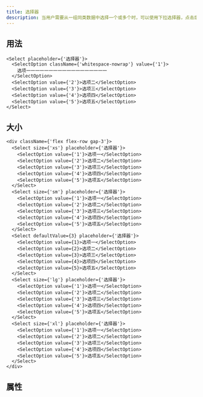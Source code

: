 ```yaml
---
title: 选择器
description: 当用户需要从一组同类数据中选择一个或多个时，可以使用下拉选择器，点击后选择对应项。
---
```


## 用法

```tsx preview editable
<Select placeholder={'选择器'}>
  <SelectOption className={'whitespace-nowrap'} value={'1'}>
    选项一一一一一一一一一一一一一一一一一一
  </SelectOption>
  <SelectOption value={'2'}>选项二</SelectOption>
  <SelectOption value={'3'}>选项三</SelectOption>
  <SelectOption value={'4'}>选项四</SelectOption>
  <SelectOption value={'5'}>选项五</SelectOption>
</Select>
```

## 大小

```tsx preview editable
<div className={'flex flex-row gap-3'}>
  <Select size={'xs'} placeholder={'选择器'}>
    <SelectOption value={'1'}>选项一</SelectOption>
    <SelectOption value={'2'}>选项二</SelectOption>
    <SelectOption value={'3'}>选项三</SelectOption>
    <SelectOption value={'4'}>选项四</SelectOption>
    <SelectOption value={'5'}>选项五</SelectOption>
  </Select>
  <Select size={'sm'} placeholder={'选择器'}>
    <SelectOption value={'1'}>选项一</SelectOption>
    <SelectOption value={'2'}>选项二</SelectOption>
    <SelectOption value={'3'}>选项三</SelectOption>
    <SelectOption value={'4'}>选项四</SelectOption>
    <SelectOption value={'5'}>选项五</SelectOption>
  </Select>
  <Select defaultValue={3} placeholder={'选择器'}>
    <SelectOption value={1}>选项一</SelectOption>
    <SelectOption value={2}>选项二</SelectOption>
    <SelectOption value={3}>选项三</SelectOption>
    <SelectOption value={4}>选项四</SelectOption>
    <SelectOption value={5}>选项五</SelectOption>
  </Select>
  <Select size={'lg'} placeholder={'选择器'}>
    <SelectOption value={'1'}>选项一</SelectOption>
    <SelectOption value={'2'}>选项二</SelectOption>
    <SelectOption value={'3'}>选项三</SelectOption>
    <SelectOption value={'4'}>选项四</SelectOption>
    <SelectOption value={'5'}>选项五</SelectOption>
  </Select>
  <Select size={'xl'} placeholder={'选择器'}>
    <SelectOption value={'1'}>选项一</SelectOption>
    <SelectOption value={'2'}>选项二</SelectOption>
    <SelectOption value={'3'}>选项三</SelectOption>
    <SelectOption value={'4'}>选项四</SelectOption>
    <SelectOption value={'5'}>选项五</SelectOption>
  </Select>
</div>
```

## 属性

<PropsTable componentName="Select" />
